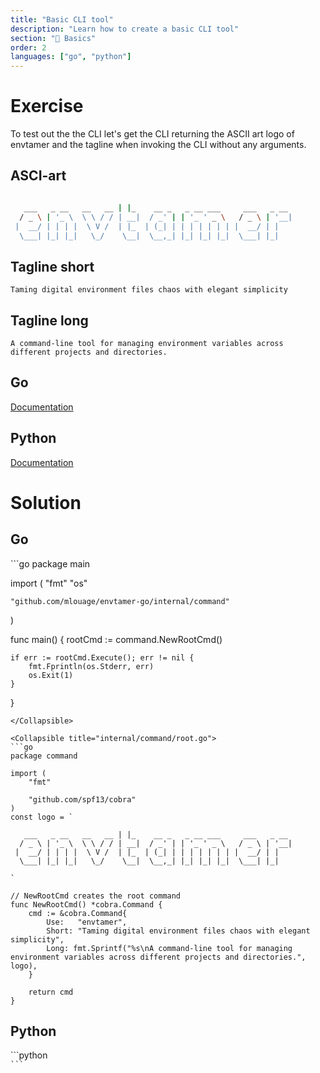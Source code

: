 ```yaml
---
title: "Basic CLI tool"
description: "Learn how to create a basic CLI tool"
section: "🚀 Basics"
order: 2
languages: ["go", "python"]
---
```


# Exercise
To test out the the CLI let's get the CLI returning the ASCII art logo of envtamer and the tagline when invoking the CLI without any arguments.

## ASCI-art
```bash

   ___   _ __   __   __ | |_    __ _   _ __ ___     ___   _ __
  / _ \ | '_ \  \ \ / / | __|  / _' | | '_ ' _ \   / _ \ | '__|
 |  __/ | | | |  \ V /  | |_  | (_| | | | | | | | |  __/ | |
  \___| |_| |_|   \_/    \__|  \__,_| |_| |_| |_|  \___| |_|

```

## Tagline short
```
Taming digital environment files chaos with elegant simplicity
```

## Tagline long
```
A command-line tool for managing environment variables across different projects and directories.
```

## Go
[Documentation](https://cobra.dev/)

## Python
[Documentation](https://cobra.dev/)

# Solution
## Go
<Collapsible title="cmd/envtamer/main.go">
```go
package main

import (
	"fmt"
	"os"

	"github.com/mlouage/envtamer-go/internal/command"
)

func main() {
	rootCmd := command.NewRootCmd()

	if err := rootCmd.Execute(); err != nil {
		fmt.Fprintln(os.Stderr, err)
		os.Exit(1)
	}
}
```
</Collapsible>

<Collapsible title="internal/command/root.go">
```go
package command

import (
	"fmt"

	"github.com/spf13/cobra"
)
const logo = `

   ___   _ __   __   __ | |_    __ _   _ __ ___     ___   _ __
  / _ \ | '_ \  \ \ / / | __|  / _' | | '_ ' _ \   / _ \ | '__|
 |  __/ | | | |  \ V /  | |_  | (_| | | | | | | | |  __/ | |
  \___| |_| |_|   \_/    \__|  \__,_| |_| |_| |_|  \___| |_|

`

// NewRootCmd creates the root command
func NewRootCmd() *cobra.Command {
	cmd := &cobra.Command{
		Use:   "envtamer",
		Short: "Taming digital environment files chaos with elegant simplicity",
		Long: fmt.Sprintf("%s\nA command-line tool for managing environment variables across different projects and directories.", logo),
	}

	return cmd
}

```
</Collapsible>

## Python
<Collapsible title="main.py">
```python
<code>
```
</Collapsible>
